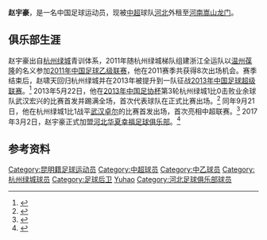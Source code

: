 {{Infobox football biography
| playername= 赵宇豪
| image =赵宇豪.png
| fullname = 赵宇豪
| dateofbirth = {{Birth date and age|1993|4|7}}
| cityofbirth = [[云南省|云南省]][[昆明市|昆明市]]
| countryofbirth = {{CHN}}
| currentclub = [[河南嵩山龙门足球俱乐部|河南嵩山龙门]]（[[河北足球俱乐部|河北]]外租）
| clubnumber = 3
| height = {{height|m=1.85}}
| position = [[后卫_(足球)|后卫]]
| youthyears1 = {{0|0000}}-2012
| youthclubs1 = [[杭州绿城足球俱乐部|杭州绿城]]
| years1 = 2011 
| clubs1 = [[温州葆隆足球俱乐部|温州葆隆]]
| caps1  = 8
| goals1 = 0
| years2 = 2013-2016
| clubs2 = [[杭州绿城足球俱乐部|杭州绿城]]
| caps2  = 55
| goals2 = 0
| years3 = 2017-
| clubs3 = [[河北华夏幸福足球俱乐部|河北华夏幸福]]
| caps3  = 63
| goals3 = 1
| years4 = 2021-
| clubs4 = → [[河南嵩山龙门足球俱乐部|河南嵩山龙门]]
| caps4 = 0
| goals4 = 0
|      nationalyears1 = 2017-
|       nationalteam1 = [[中国国家足球队|中国]]
|       nationalcaps1 = 3
|      nationalgoals1 = 0
| pcupdate = 2020年12月31日
| ntupdate = 2017年12月16日
}}
'''赵宇豪'''{{BD|1993年|4月7日|||Zhao, Yuhao}}，是一名中国足球运动员，现被[[中国足球超级联赛|中超]]球队[[河北足球俱乐部|河北]]外租至[[河南嵩山龙门足球俱乐部|河南嵩山龙门]]。

==俱乐部生涯==
赵宇豪出自[[杭州绿城足球俱乐部|杭州绿城]]青训体系，2011年随杭州绿城梯队组建浙江全运队以[[温州葆隆足球俱乐部|温州葆隆]]的名义参加[[2011年中国足球乙级联赛|2011年中国足球乙级联赛]]，他在2011赛季共获得8次出场机会。赛季结束后，赵啸天回归杭州绿城并在2013年被提升到一队征战[[2013年中国足球超级联赛|2013年中国足球超级联赛]]。<ref>{{Cite web |url=http://sports.sina.com.cn/j/2013-03-04/13476448207.shtml |title=杭州绿城公布2013中超名单 阿甘20号前日本国脚11号 |access-date=2015-03-24 |archive-date=2017-04-09 |archive-url=https://web.archive.org/web/20170409111046/http://sports.sina.com.cn/j/2013-03-04/13476448207.shtml |dead-url=no }}</ref> 2013年5月22日，他在[[2013年中国足协杯|2013年中国足协杯]]第3轮杭州绿城1比0击败业余球队武汉宏兴的比赛首发并踢满全场，首次代表球队在正式比赛出场。<ref>{{Cite web |url=http://sports.sina.com.cn/c/2013-05-22/21446582865.shtml |title=足协杯-绿城替补建功1-0绝杀9人业余队 下轮战申鑫 |access-date=2015-03-24 |archive-date=2019-08-24 |archive-url=https://web.archive.org/web/20190824213318/http://sports.sina.com.cn/c/2013-05-22/21446582865.shtml |dead-url=no }}</ref> 同年9月21日，他在杭州绿城1比1战平[[武汉卓尔职业足球俱乐部|武汉卓尔]]的比赛首发出场，首次亮相中超联赛。<ref>{{Cite web |url=http://sports.sohu.com/20130921/n386940351.shtml |title=罗毅捡漏救主 绿城1-1赛季送卓尔四分 |access-date=2015-03-24 |archive-date=2019-02-16 |archive-url=https://web.archive.org/web/20190216153201/http://sports.sohu.com/20130921/n386940351.shtml |dead-url=no }}</ref>
2017年3月2日，赵宇豪正式加盟[[河北华夏幸福足球俱乐部|河北华夏幸福足球俱乐部]]。<ref>{{Cite web|url=http://sports.sina.com.cn/china/j/2017-03-02/doc-ifycaafm4795594.shtml|title=河北华夏官宣赵宇豪加盟 豪华阵容又迎一强将|access-date=2017-04-08|archive-date=2017-04-09|archive-url=https://web.archive.org/web/20170409021411/http://sports.sina.com.cn/china/j/2017-03-02/doc-ifycaafm4795594.shtml|dead-url=no}}</ref>	

==参考资料==
{{reflist}}

{{2016年亚足联U23锦标赛中国参赛名单}}
{{2013年中超分类名单杭州}}
{{2014年中超分类名单杭州}}
{{2015年中超分类名单杭州}}
{{2016年中超分类名单杭州}}
{{2017年中超分类名单河北}}
{{2018年中超分类名单河北}}

{{DEFAULTSORT:Zhao, Yuhao}}
[[Category:昆明籍足球运动员|Category:昆明籍足球运动员]]
[[Category:中超球员|Category:中超球员]]
[[Category:中乙球员|Category:中乙球员]]
[[Category:杭州绿城球员|Category:杭州绿城球员]]
[[Category:足球后卫|Category:足球后卫]]
[[Category:赵姓|Yuhao]]
[[Category:河北足球俱乐部球员|Category:河北足球俱乐部球员]]